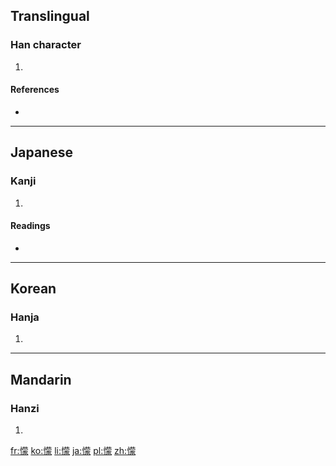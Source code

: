 {{also|蒙}}
==Translingual==

===Han character===
{{Han char|rn=61|rad=心|as=14|sn=17|four=9403<sub>2</sub>|canj=心廿月人 (PTBO)}}

# {{defn|Han|sort=心14}}

====References====
* {{Han ref|kx=0406.360|dkj=11375|dj=0747.290|hdz=42360.040|uh=61DE|ud=25054|bh=ECE7|bd=60647}}

----

==Japanese==

===Kanji===
{{ja-kanji|grade=|rs=心14}}

# {{defn|lang=ja|sort=心14}}

====Readings====
* {{ja-readings|on=[[ぼう]] (bō), [[む]] (mu)|kun=[[あつい]] (atsui)}}

----

==Korean==

===Hanja===
{{ko-hanja|hangeul=몽|eumhun=|rv=mong|mr=mong|y=mong}}

# {{defn|lang=ko|sort=心14}}

----

==Mandarin==

===Hanzi===
{{cmn-hanzi|pin=[[méng]] ([[meng2]])|wg=meng<sup>2</sup>}}

# {{defn|lang=cmn|sort=心14}}

[[fr:懞]]
[[ko:懞]]
[[li:懞]]
[[ja:懞]]
[[pl:懞]]
[[zh:懞]]